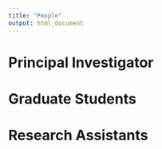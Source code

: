```yaml
---
title: "People"
output: html_document
---
```


<style>
.title {
    display: none;
}
</style>

# Principal Investigator
# Graduate Students
# Research Assistants